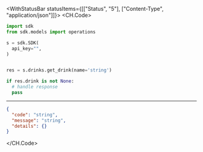 

<WithStatusBar statusItems={[["Status", "5"], ["Content-Type", "application/json"]]}>
  <CH.Code>
  ```python GetDrink.py
  import sdk
from sdk.models import operations

s = sdk.SDK(
    api_key="",
)


res = s.drinks.get_drink(name='string')

if res.drink is not None:
    # handle response
    pass
  ```
  ---

  ```json Example Response
  {
    "code": "string",
    "message": "string",
    "details": {}
  }
  ```
  </CH.Code>
</WithStatusBar>
